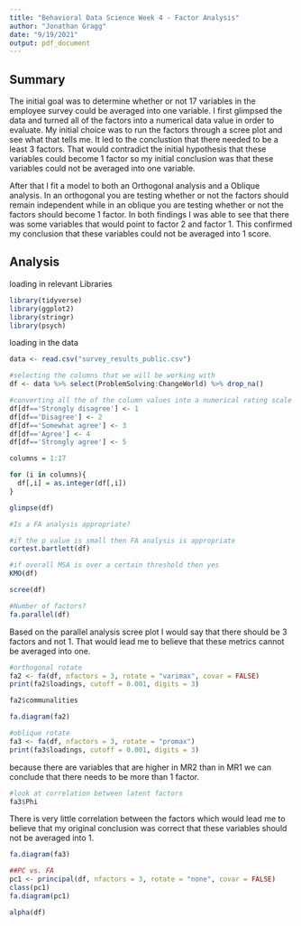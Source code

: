 ```yaml
---
title: "Behavioral Data Science Week 4 - Factor Analysis"
author: "Jonathan Gragg"
date: "9/19/2021"
output: pdf_document
---
```


## Summary

The initial goal was to determine whether or not 17 variables in the employee survey could be averaged into one variable. I first glimpsed the data and turned all of the factors into a numerical data value in order to evaluate. My initial choice was to run the factors through a scree plot and see what that tells me. It led to the conclustion that there needed to be a least 3 factors. That would contradict the initial hypothesis that these variables could become 1 factor so my initial conclusion was that these variables could not be averaged into one variable.

After that I fit a model to both an Orthogonal analysis and a Oblique analysis. In an orthogonal you are testing whether or not the factors should remain independent while in an oblique you are testing whether or not the factors should become 1 factor. In both findings I was able to see that there was some variables that would point to factor 2 and factor 1. This confirmed my conclusion that these variables could not be averaged into 1 score.

## Analysis

loading in relevant Libraries

```r
library(tidyverse)
library(ggplot2)
library(stringr)
library(psych)
```

loading in the data

```r
data <- read.csv("survey_results_public.csv")

#selecting the columns that we will be working with
df <- data %>% select(ProblemSolving:ChangeWorld) %>% drop_na()

#converting all the of the column values into a numerical rating scale
df[df=='Strongly disagree'] <- 1
df[df=='Disagree'] <- 2
df[df=='Somewhat agree'] <- 3
df[df=='Agree'] <- 4
df[df=='Strongly agree'] <- 5

columns = 1:17

for (i in columns){
  df[,i] = as.integer(df[,i])
}

glimpse(df)
```

```r
#Is a FA analysis appropriate?

#if the p value is small then FA analysis is appropriate
cortest.bartlett(df)

#if overall MSA is over a certain threshold then yes
KMO(df)
```

```r
scree(df)
```

```r
#Number of factors?
fa.parallel(df)
```

Based on the parallel analysis scree plot I would say that there should be 3 factors and not 1. That would lead me to believe that these metrics cannot be averaged into one.

```r
#orthogonal rotate
fa2 <- fa(df, nfactors = 3, rotate = "varimax", covar = FALSE)
print(fa2$loadings, cutoff = 0.001, digits = 3)
```

```r
fa2$communalities
```

```r
fa.diagram(fa2)
```

```r
#oblique rotate
fa3 <- fa(df, nfactors = 3, rotate = "promax")
print(fa3$loadings, cutoff = 0.001, digits = 3)
```

because there are variables that are higher in MR2 than in MR1 we can conclude that there needs to be more than 1 factor.

```r
#look at correlation between latent factors
fa3$Phi
```

There is very little correlation between the factors which would lead me to believe that my original conclusion was correct that these variables should not be averaged into 1.

```r
fa.diagram(fa3)
```

```r
##PC vs. FA
pc1 <- principal(df, nfactors = 3, rotate = "none", covar = FALSE)
class(pc1)
fa.diagram(pc1)
```

```r
alpha(df)
```

